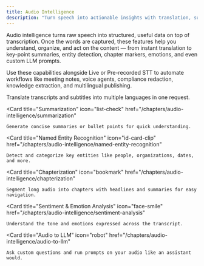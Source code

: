 ```yaml
---
title: Audio Intelligence
description: "Turn speech into actionable insights with translation, summarization, entities, chapters, sentiment and more"
---
```


Audio intelligence turns raw speech into structured, useful data on top of transcription. Once the words are captured, these features help you understand, organize, and act on the content — from instant translation to key-point summaries, entity detection, chapter markers, emotions, and even custom LLM prompts.

Use these capabilities alongside Live or Pre-recorded STT to automate workflows like meeting notes, voice agents, compliance redaction, knowledge extraction, and multilingual publishing.

<CardGroup cols={3}>
  <Card
    title="Translation"
    icon="language"
    href="/chapters/audio-intelligence/translation"
  >
    Translate transcripts and subtitles into multiple languages in one request.
  </Card>

  <Card
    title="Summarization"
    icon="list-check"
    href="/chapters/audio-intelligence/summarization"
  >
    Generate concise summaries or bullet points for quick understanding.
  </Card>

  <Card
    title="Named Entity Recognition"
    icon="id-card-clip"
    href="/chapters/audio-intelligence/named-entity-recognition"
  >
    Detect and categorize key entities like people, organizations, dates, and more.
  </Card>

  <Card
    title="Chapterization"
    icon="bookmark"
    href="/chapters/audio-intelligence/chapterization"
  >
    Segment long audio into chapters with headlines and summaries for easy navigation.
  </Card>

  <Card
    title="Sentiment & Emotion Analysis"
    icon="face-smile"
    href="/chapters/audio-intelligence/sentiment-analysis"
  >
    Understand the tone and emotions expressed across the transcript.
  </Card>

  <Card
    title="Audio to LLM"
    icon="robot"
    href="/chapters/audio-intelligence/audio-to-llm"
  >
    Ask custom questions and run prompts on your audio like an assistant would.
  </Card>
</CardGroup>


